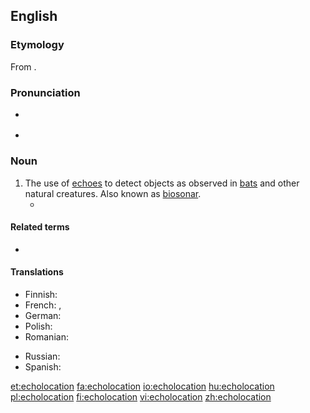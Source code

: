 ==English==

===Etymology===
{{wikipedia}}
From {{compound|echo|location|lang=en}}.

===Pronunciation===
* {{a|US}} {{IPA|/ˌɛkoʊloʊˈkeɪʃən/|lang=en}}
* {{rhymes|eɪʃən|lang=en}}

===Noun===
{{en-noun}}

# The use of [[echo]]es to detect objects as observed in [[bat]]s and other natural creatures. Also known as [[biosonar]].
#* {{quote-magazine|year=2013|month=May-June|author=[http://www.americanscientist.org/authors/detail/william-e-conner-1 William E. Conner]
|title=[http://www.americanscientist.org/issues/feature/2013/3/an-acoustic-arms-race An Acoustic Arms Race]
|volume=101|issue=3|page=206-7|magazine={{w|American Scientist}}
|passage=Earless ghost swift moths become “invisible” to '''echolocating''' bats by forming mating clusters close (less than half a meter) above vegetation and effectively blending into the clutter of echoes that the bat receives from the leaves and stems around them.}}

====Related terms====
* {{l|en|echolocate}}

====Translations====
{{trans-top|use of echos to detect objects}}
* Finnish: {{t+|fi|kaikuluotaus}}
* French: {{t+|fr|écholocation|f}}, {{t+|fr|écholocalisation|f}}
* German: {{t|de|Echoortung|f}}
* Polish: {{t+|pl|echolokacja|f}}
* Romanian: {{t+|ro|ecolocație|f}}
{{trans-mid}}
* Russian: {{t+|ru|эхолока́ция|f}}
* Spanish: {{t|es|ecolocalización|f}}
{{trans-bottom}}

[[et:echolocation]]
[[fa:echolocation]]
[[io:echolocation]]
[[hu:echolocation]]
[[pl:echolocation]]
[[fi:echolocation]]
[[vi:echolocation]]
[[zh:echolocation]]
